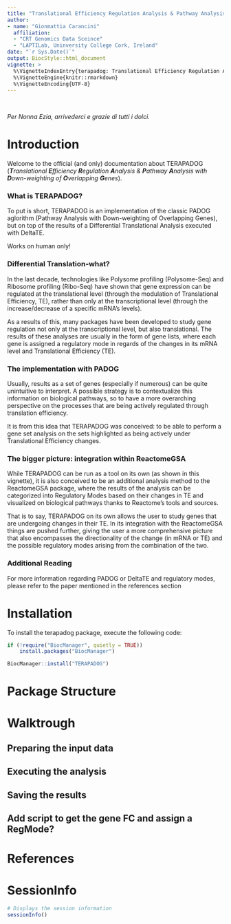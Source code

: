 ```yaml
---
title: "Translational Efficiency Regulation Analysis & Pathway Analysis with Down-weighting of Overlapping Genes (TERAPADOG)"
author: 
- name: "Gionmattia Carancini"
  affiliation:
  - "CRT Genomics Data Sceince"
  - "LAPTILab, Uninversity College Cork, Ireland"
date: "`r Sys.Date()`"
output: BiocStyle::html_document
vignette: >
  %\VignetteIndexEntry{terapadog: Translational Efficiency Regulation Analysis}
  %\VignetteEngine{knitr::rmarkdown}
  %\VignetteEncoding{UTF-8}
---
```


&nbsp;


*Per Nonna Ezia, arrivederci e grazie di tutti i dolci.*

# Introduction


Welcome to the official (and only) documentation about TERAPADOG 
(***T**ranslational **E**fficiency **R**egulation **A**nalysis & **P**athway 
**A**nalysis with **D**own-weighting of **O**verlapping **G**enes*).

### What is TERAPADOG?

To put is short, TERAPADOG is an implementation of the classic PADOG aglorithm
(Pathway Analysis with Down-weighting of Overlapping Genes), 
but on top of the results of a Differential Translational Analysis executed 
with DeltaTE.

Works on human only!

### Differential Translation-what?

In the last decade, technologies like Polysome profiling (Polysome-Seq) and 
Ribosome profiling (Ribo-Seq) have shown that gene expression can be regulated 
at the translational level (through the modulation of Translational Efficiency,
TE), rather than only at the transcriptional level (through the 
increase/decrease of a specific mRNA's levels).

As a results of this, many packages have been developed to study gene regulation 
not only at the transcriptional level, but also translational. The results of 
these analyses are usually in the form of gene lists, where each gene is 
assigned a regulatory mode in regards of the changes in its mRNA level and 
Translational Efficiency (TE).

### The implementation with PADOG

Usually, results as a set of genes (especially if numerous) can be quite 
unintuitive to interpret. A possible strategy is to contextualize this 
information on biological pathways, so to have a more overarching perspective on
the processes that are being actively regulated through translation efficiency.

It is from this idea that TERAPADOG was conceived: to be able to perform a gene 
set analysis on the sets highlighted as being actively under Translational 
Efficiency changes. 

### The bigger picture: integration within ReactomeGSA

While TERAPADOG can be run as a tool on its own (as shown in this vignette), it 
is also conceived to be an additional analysis method to the ReactomeGSA package,
where the results of the analysis can be categorized into Regulatory Modes based
on their changes in TE and visualized on biological pathways thanks to Reactome's
tools and sources.

That is to say, TERAPADOG on its own allows the user to study genes that are 
undergoing changes in their TE.
In its integration with the ReactomeGSA things are pushed further, giving the 
user a more comprehensive picture that also encompasses the directionality of
the change (in mRNA or TE) and the possible regulatory modes arising from the
combination of the two.

### Additional Reading

For more information regarding PADOG or DeltaTE and regulatory modes, please
refer to the paper mentioned in the references section

# Installation

To install the terapadog package, execute the following code:

```r
if (!require("BiocManager", quietly = TRUE))
    install.packages("BiocManager")

BiocManager::install("TERAPADOG")
```
# Package Structure

# Walktrough 

## Preparing the input data

## Executing the analysis

## Saving the results

## Add script to get the gene FC and assign a RegMode?

# References

# SessionInfo

```r
# Displays the session information
sessionInfo()
```
